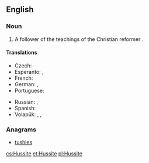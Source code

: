 {{also|hussite}}
==English==
{{wikipedia}}

===Noun===
{{en-noun}}

# A follower of the teachings of the Christian reformer {{w|Jan Hus}}.

====Translations====
{{trans-top|follower}}
* Czech: {{t-|cs|husita|m}}
* Esperanto: {{t|eo|husano}}, {{t|eo|husanino}}
* French: {{t|fr|hussite|m|f}}
* German: {{t|de|Hussit|m}}, {{t|de|Hussitin|f}}
* Portuguese: {{t|pt|hussita|m|f}}
{{trans-mid}}
* Russian: {{t|ru|гусит|m|sc=Cyrl|tr=gusít|alt=гуси́т}}, {{t|ru|гуситка|f|sc=Cyrl|tr=gusítka|alt=гуси́тка}}
* Spanish: {{t|es|husita|m|f}}
* Volapük: {{qualifier|♂♀}} {{t|vo|husitan}}, {{qualifier|♂}} {{t|vo|hihusitan}}, {{qualifier|♀}} {{t|vo|jihusitan}}
{{trans-bottom}}

===Anagrams===
* [[tushies#English|tushies]]

[[cs:Hussite]]
[[et:Hussite]]
[[pl:Hussite]]
